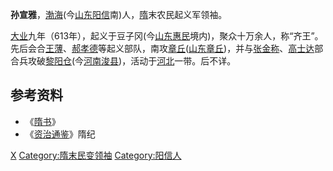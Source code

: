 {{no footnotes|time=2018-07-08T12:24:00+00:00}}
'''孙宣雅'''，[[渤海|渤海]](今[[山东|山东]][[阳信|阳信]]南)人，[[隋|隋]]末农民起义军领袖。

[[大业|大业]]九年（613年），起义于豆子冈(今[[山东|山东]][[惠民|惠民]]境内)，聚众十万余人，称“齐王”。先后会合[[王薄|王薄]]、[[郝孝德|郝孝德]]等起义部队，南攻[[章丘|章丘]]([[山东|山东]][[章丘|章丘]])，并与[[张金称|张金称]]、[[高士达|高士达]]部合兵攻破[[黎阳仓|黎阳仓]](今[[河南|河南]][[浚县|浚县]])，活动于[[河北|河北]]一带。后不详。

==参考资料==
*《[[隋书|隋书]]》
*《[[资治通鉴|资治通鉴]]》隋纪

{{中國民變起事領袖}}

{{DEFAULTSORT:S}}
[[Category:孙姓|X]]
[[Category:隋末民变领袖|Category:隋末民变领袖]]
[[Category:阳信人|Category:阳信人]]